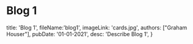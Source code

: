 # Blog 1
  title: 'Blog 1',
  fileName:'blog1',
  imageLink: 'cards.jpg',
  authors: ["Graham Houser"],
  pubDate: '01-01-2021',
  desc: 'Describe Blog 1',
}
